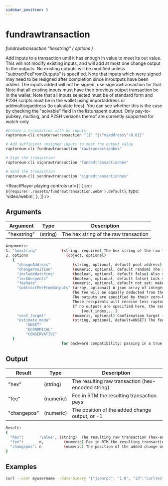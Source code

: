 ```yaml
---
sidebar_position: 5
---
```



# fundrawtransaction

_fundrawtransaction "hexstring" ( options )_

Add inputs to a transaction until it has enough in value to meet its out value.
This will not modify existing inputs, and will add at most one change output to the outputs.
No existing outputs will be modified unless "subtractFeeFromOutputs" is specified.
Note that inputs which were signed may need to be resigned after completion since in/outputs have been added.
The inputs added will not be signed, use signrawtransaction for that.
Note that all existing inputs must have their previous output transaction be in the wallet.
Note that all inputs selected must be of standard form and P2SH scripts must be
in the wallet using importaddress or addmultisigaddress (to calculate fees).
You can see whether this is the case by checking the "solvable" field in the listunspent output.
Only pay-to-pubkey, multisig, and P2SH versions thereof are currently supported for watch-only

```bash
#Create a transaction with no inputs
raptoreum-cli createrawtransaction "[]" "{\"myaddress\":0.01}"

# Add sufficient unsigned inputs to meet the output value
raptoreum-cli fundrawtransaction "rawtransactionhex"

# Sign the transaction
raptoreum-cli signrawtransaction "fundedtransactionhex"

# Send the transaction
raptoreum-cli sendrawtransaction "signedtransactionhex"
```

<ReactPlayer
  playing
  controls
  url={[
    {
      src: `${require('./assets/fundrawtransaction.webm').default}`,
      type: 'video/webm',
    },
  ]}
/>

## Arguments

| Argument    | Type     | Description                           |
| ----------- | -------- | ------------------------------------- |
| "hexstring" | (string) | The hex string of the raw transaction |

```bash
Arguments:
1. "hexstring"           (string, required) The hex string of the raw transaction
2. options                 (object, optional)
   {
     "changeAddress"          (string, optional, default pool address) The raptoreum address to receive the change
     "changePosition"         (numeric, optional, default random) The index of the change output
     "includeWatching"        (boolean, optional, default false) Also select inputs which are watch only
     "lockUnspents"           (boolean, optional, default false) Lock selected unspent outputs
     "feeRate"                (numeric, optional, default not set: makes wallet determine the fee) Set a specific feerate (RTM per KB)
     "subtractFeeFromOutputs" (array, optional) A json array of integers.
                              The fee will be equally deducted from the amount of each specified output.
                              The outputs are specified by their zero-based index, before any change output is added.
                              Those recipients will receive less raptoreum than you enter in their corresponding amount field.
                              If no outputs are specified here, the sender pays the fee.
                                  [vout_index,...]
     "conf_target"            (numeric, optional) Confirmation target (in blocks)
     "estimate_mode"          (string, optional, default=UNSET) The fee estimate mode, must be one of:
         "UNSET"
         "ECONOMICAL"
         "CONSERVATIVE"
   }
                         for backward compatibility: passing in a true instead of an object will result in {"includeWatching":true}
```

## Output

| Result      | Type      | Description                                        |
| ----------- | --------- | -------------------------------------------------- |
| "hex"       | (string)  | The resulting raw transaction (hex-encoded string) |
| "fee"       | (numeric) | Fee in RTM the resulting transaction pays          |
| "changepos" | (numeric) | The position of the added change output, or -1     |

```bash
Result:
{
  "hex":       "value", (string)  The resulting raw transaction (hex-encoded string)
  "fee":       n,         (numeric) Fee in RTM the resulting transaction pays
  "changepos": n          (numeric) The position of the added change output, or -1
}
```

## Examples

```bash
curl --user myusername --data-binary '{"jsonrpc": "1.0", "id":"curltest", "method": "getaddressbalance", "params": [{"addresses": ["XwnLY9Tf7Zsef8gMGL2fhWA9ZmMjt4KPwg"]}] }' -H 'content-type: text/plain;' http://127.0.0.1:9998/
```
